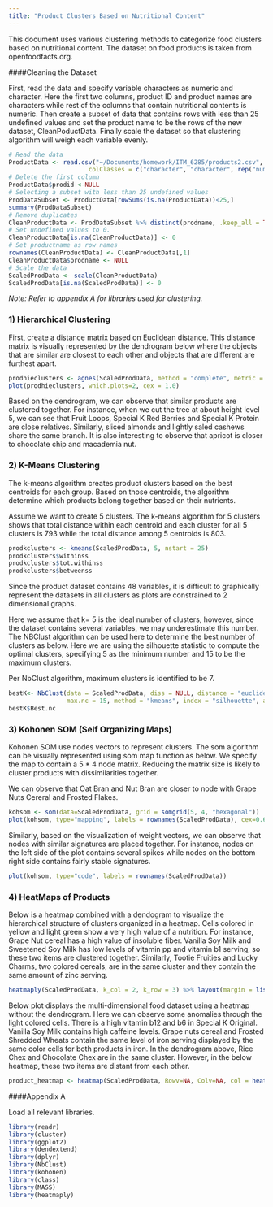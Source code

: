 ```yaml
---
title: "Product Clusters Based on Nutritional Content"
---
```


This document uses various clustering methods to categorize food clusters based on nutritional content. 
The dataset on food products is taken from openfoodfacts.org.


####Cleaning the Dataset

First, read the data and specify variable characters as numeric and character. Here the first two columns, product ID and product names are characters while rest of the columns that contain nutritional contents is numeric.
Then create a subset of data that contains rows with less than 25 undefined values and set the product name to be the rows of the new dataset, CleanPoductData.
Finally scale the dataset so that clustering algorithm will weigh each variable evenly.

```r
# Read the data 
ProductData <- read.csv("~/Documents/homework/ITM_6285/products2.csv", na.strings = "undefined",
                      colClasses = c("character", "character", rep("numeric", 48)))
# Delete the first column
ProductData$prodid <-NULL
# Selecting a subset with less than 25 undefined values
ProdDataSubset <- ProductData[rowSums(is.na(ProductData))<25,]
summary(ProdDataSubset)
# Remove duplicates
CleanProductData <- ProdDataSubset %>% distinct(prodname, .keep_all = TRUE)
# Set undefined values to 0.
CleanProductData[is.na(CleanProductData)] <- 0
# Set productname as row names
rownames(CleanProductData) <- CleanProductData[,1]
CleanProductData$prodname <- NULL
# Scale the data
ScaledProdData <- scale(CleanProductData)
ScaledProdData[is.na(ScaledProdData)] <- 0
```

*Note: Refer to appendix A for libraries used for clustering.*

### 1) Hierarchical Clustering

First, create a distance matrix based on Euclidean distance.
This distance matrix is visually represented by the dendrogram below where the objects that are similar are closest to each other and objects that are different are furthest apart. 

```r
prodhieclusters <- agnes(ScaledProdData, method = "complete", metric = "euclidean")
plot(prodhieclusters, which.plots=2, cex = 1.0)
```

Based on the dendrogram, we can observe that similar products are clustered together. For instance, when we cut the tree at about height level 5, we can see that Fruit Loops, Special K Red Berries and Special K Protein are close relatives. Similarly, sliced almonds and lightly saled cashews share the same branch. It is also interesting to observe that apricot is closer to chocolate chip and macademia nut.


### 2) K-Means Clustering

The k-means algorithm creates product clusters based on the best centroids for each group. Based on those centroids, the algorithm determine which products belong together based on their nutrients.

Assume we want to create 5 clusters. The k-means algorithm for 5 clusters shows that total distance within each centroid and each cluster for all 5 clusters is 793 while the total distance among 5 centroids is 803.
```r
prodkclusters <- kmeans(ScaledProdData, 5, nstart = 25)
prodkclusters$withinss
prodkclusters$tot.withinss
prodkclusters$betweenss
```

Since the product dataset contains 48 variables, it is difficult to graphically represent the datasets in all clusters as plots are constrained to 2 dimensional graphs.

Here we assume that k= 5 is the ideal number of clusters, however, since the dataset contains several variables, we may underestimate this number. The NBClust algorithm can be used here to determine the best number of clusters as below. Here we are using the silhouette statistic to compute the optimal clusters, specifying 5 as the minimum number and 15 to be the maximum clusters.

Per NbClust algorithm, maximum clusters is identified to be 7.

```r
bestK<- NbClust(data = ScaledProdData, diss = NULL, distance = "euclidean", min.nc = 5, 
                max.nc = 15, method = "kmeans", index = "silhouette", alphaBeale = 0.1)
bestK$Best.nc
```

### 3) Kohonen SOM (Self Organizing Maps)

Kohonen SOM use nodes vectors to represent clusters. The som algorithm can be visually represented using som map function as below. We specify the map to contain a 5 * 4 node matrix. Reducing the matrix size is likely to cluster products with dissimilarities together. 

We can observe that Oat Bran and Nut Bran are closer to node with Grape Nuts Cereral and Frosted Flakes.

```r
kohsom <- som(data=ScaledProdData, grid = somgrid(5, 4, "hexagonal"))
plot(kohsom, type="mapping", labels = rownames(ScaledProdData), cex=0.6)
```

Similarly, based on the visualization of weight vectors, we can observe that nodes with similar signatures are placed together.
For instance, nodes on the left side of the plot contains several spikes while nodes on the bottom right side contains fairly stable signatures.


```r
plot(kohsom, type="code", labels = rownames(ScaledProdData))

```

### 4) HeatMaps of Products

Below is a heatmap combined with a dendogram to visualize the hierarchical structure of clusters organized in a heatmap. Cells colored in yellow and light green show a very high value of a nutrition. For instance, Grape Nut cereal has a high value of insoluble fiber. Vanilla Soy Milk and Sweetened Soy Milk has low levels of vitamin pp and vitamin b1 serving, so these two items are clustered together. Similarly, Tootie Fruities and Lucky Charms, two colored cereals, are in the same cluster and they contain the same amount of zinc serving.

```r
heatmaply(ScaledProdData, k_col = 2, k_row = 3) %>% layout(margin = list(l = 140, b = 140))
```

Below plot displays the multi-dimensional food dataset using a heatmap without the dendrogram.
Here we can observe some anomalies through the light colored cells. There is a high vitamin b12 and b6 in Special K Original. Vanilla Soy Milk contains high caffeine levels. 
Grape nuts cereal and Frosted Shredded Wheats contain the same level of iron serving displayed by the same color cells for both products in iron.
In the dendrogram above, Rice Chex and Chocolate Chex are in the same cluster. However, in the below heatmap, these two items are distant from each other.

```r
product_heatmap <- heatmap(ScaledProdData, Rowv=NA, Colv=NA, col = heat.colors(256), scale="column", margins=c(10,10))
```


####Appendix A

Load all relevant libraries.

```r
library(readr)
library(cluster)
library(ggplot2)
library(dendextend)
library(dplyr)
library(NbClust)
library(kohonen)
library(class)
library(MASS)
library(heatmaply)
```






